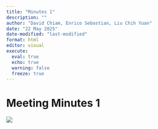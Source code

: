 ```yaml
---
title: "Minutes 1"
description: ""
author: "David Chiam, Enrico Sebastian, Liu Chih Yuan"
date: "22 May 2025"
date-modified: "last-modified"
format: html
editor: visual
execute: 
  eval: true
  echo: true
  warning: false
  freeze: true
---
```


# **Meeting Minutes 1**

![](images/Under%20Construction.jpg)
